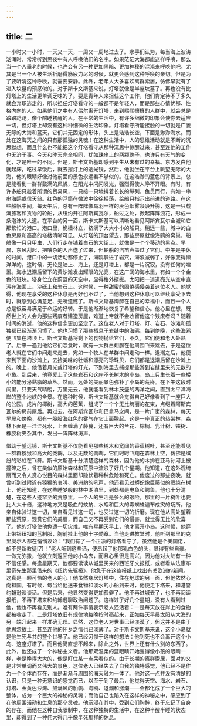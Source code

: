 ```yaml
---
---
---
```

title: 二
---




一小时又一小时，一天又一天，一周又一周地过去了。水手们认为，每当海上波涛汹涌时，常常听到黑夜中有人呼唤他们的名字。如果茫茫大海都能这样呼唤，那么当一个人垂老的时候，也许会有另一种更加黑暗、更加神秘的混沌来呼唤他吧，尤其是当一个人被生活折磨得筋疲力尽的时候，就更会感到这种呼唤的亲切。但是为了要听清这种呼唤，就需要安静。此外，老年人大多喜欢离群索居，仿佛早就有了进入坟墓的预感似的。对于斯卡文斯基来说，灯塔就像是半座坟墓了。再也没有比灯塔上的生活更单调乏味的了。要是青年人来担任这个工作，他们肯定待不了多久就会弃职逃走的，所以担任灯塔看守的一般都不是年轻人，而是那些心情忧郁、性格内向的人。如果他们之中有人偶尔离开灯塔，来到熙熙攘攘的人群中，就会总是踉踉跄跄，像个酣睡初醒的人。在平常的生活中，有许多细微的印象会使你去适应一切，但灯塔上却没有这种种细微的生活印象。灯塔看守所能接触的一切就是广袤无际的大海和蓝天，它们并无固定的形体，头上是浩浩长空，下面是渺渺海水。而处在这海天之间的只有那孤独的灵魂！在这种生活中，人的思维活动就是不断的沉思默想，而且什么也不能把这个灯塔看守从那种沉思中惊醒过来，甚至连他的工作也无济于事。今天和昨天完全相同，犹如珠串上的两颗珠子，也许只有天气的变化，才是唯一的不同。但是，斯卡文斯基却感到平生从未有过的幸福。东方发白他就起床，吃过早饭后，就去擦灯上的透光镜，然后，他就坐在平台上眺望无际的大海，他的眼睛好像对他前面的景色永远看不够似的。在这浩渺的蓝色的背景上，总是能看到一群群鼓满的风帆，在阳光中闪闪发光，强烈得使人睁不开眼。有时，有许多船只趁着所谓的贸易风，一只接一只地排着长长的纵列，鱼贯而行，有如一串串海鸥或信天翁。红色的浮筒在微波中徐徐摇荡，给船只指示出前进的道路。在这些船帆中间，每天午后，总有一阵阵像鸟羽一样的灰色烟雾袅袅升腾，这是一只载满旅客和货物的轮船，从纽约开往阿斯宾瓦尔，船过之处，掀起阵阵浪花，形成一条泡沫的大道。在平台的另一面，斯卡文斯基可以清晰地看见阿斯宾瓦尔全城和它那繁忙的港口。港口里，桅樯林立，挤满了大大小小的船只。稍远一些，城中的白色房屋和高高的塔楼清晰可见。从灯塔的顶台望去，那些房屋就像海鸥的窝巢，船舶像一只只甲虫，人们行走在铺着白石的大街上，就像是一个个移动的黑点。早晨，东风刮起，把嘈杂的人声送了过来，但轮船的汽笛声盖过了它们。中午是午休的时间，港口中的一切活动都停止了，海鸥躲进了岩穴，海浪减弱了，好像变得懒洋洋的。这时候，无论是陆上、海上，还是灯塔上，都是一片沉寂，没有任何的喧嚣。海水退潮后留下的黄沙滩发出耀眼的光亮，在这广阔的海水里，有如一个个金色的斑块。塔身伫立在蔚蓝的天空中，显得格外挺拔。太阳把一道道亮光从空中直泻在海面上、沙砾上和岩石上。这时候，一种甜蜜的困倦感侵袭着这位老人。他觉得，他现在享受的这种休息是再好也不过了，当他想到这种休息可以继续享受下去时，就感到心满意足、无所遗憾了。斯卡文斯基陶醉在自己的幸福中，而且一个人总是很容易满足于命运的好转。于是他渐渐地恢复了希望和信心。他心里在想，既然世上的人会为那些残废者建造房屋，难道上帝就不会收留他这个残废者吗？随着时间的消逝，他的这种信念更加坚定了。这位老人对于灯塔、灯、岩石、沙滩和孤独都已经渐渐习惯了。他也习惯了那些栖息于岩缝中的海鸥，每到傍晚，这些海鸥便飞集在塔顶上。斯卡文斯基将剩下的食物抛给它们，不久，它们便和老人处熟了。后来一遇到他给它们喂食时，就有一大群白翅膀在他周围飞来跳去，于是这位老人就在它们中间走来走去，宛如一个牧人在羊群中间走动一样。退潮之后，他便来到下面的沙滩上，去捡美味的牡蛎和漂亮的珍珠贝，它们都是退潮后留在沙滩上的。晚上，他借着月光或灯塔的灯光，下到海里去捕捉那些游到岩缝里来的无数的小鱼。到后来，他竟爱上了这些岩石和这座不长树木的小岛，岛上只生长着一些矮小的能分泌黏脂的草丛。然而，远处的美丽景色弥补了小岛的荒瘠。在下午这段时间里，只要天气晴朗，万里无云，他就能看到林木茂盛的两洋之间，直到太平洋海岸的整个地峡的全景。在这种时候，斯卡文斯基就会觉得自己好像看到了一座巨大的公园。成片的椰树，高大的芭蕉，组成了一个个无比绮丽的花束，点缀着阿斯宾瓦尔的房前屋后。再过去，在阿斯宾瓦尔和巴拿马之间，是一片广袤的森林，每天早晨和傍晚，都有一股股海红色的雾气在它上面腾起。这是一座真正的热带林，森林下面是一洼洼死水，上面缠满了藤蔓，还有巨大的兰花、棕榈、乳汁树、铁树、橡胶树夹杂其中，发出一阵阵林涛声。

借助于望远镜，斯卡文斯基不仅能看见那些树木和宽阔的香蕉树叶，甚至还能看见一群群猕猴和高大的秃鹳，以及无数的鹦鹉，它们时时飞翔在森林上空，仿佛是缤纷的彩虹在飞舞。斯卡文斯基十分清楚这样的森林，因为他的木排在亚马孙河上被撞碎之后，曾在类似的原始森林和荒原中流浪了好几个星期。他知道，在这外观绮丽而又令人赏心悦目的森林里面却隐伏着种种危险和死亡。他度过的那些夜晚，就曾听到过附近有猿猴的哀叫、美洲豹的吼声，他还看见过蟒蛇像巨藤似的缠绕在树上，他还知道，在这些睡梦般的林中湖泊里，到处都是电鱼和鳄鱼。他也十分清楚，在这些人迹罕至的荒原里，一个人的生活是多么的艰险，那里的一片树叶也要比人大十倍，这种地方又是吸血的蚊蚋、水蛭和巨大的毒蜘蛛遍布成灾的场所。他亲自体验过这一切，亲自看见过这一切，也受过这一切的折磨。现在他从高处望着那些荒原，观赏它们的美丽，而自己又不再受到它们的侵害，就觉得无比的欣喜了。他的灯塔使他免遭一切灾难。唯有星期天早上，他才离开小岛。这时候，他穿上带银纽扣的蓝制服，胸前挂上他的十字勋章。当他走进教堂时，他听到那里的克里奥尔人都在悄悄议论：“我们有了一个正派的灯塔看守了，虽然他是个美国佬，却不是新教徒[7]！”老人听到这些话，便昂起了他那乳白色的头，显得有些自豪。一做完弥撒，他就立刻返回他的小岛去，而且心里很是高兴，因为他对大陆有一种不信任感。每逢星期天，他都要读读从城里买来的西班牙文报纸，或者看从法康布里奇先生那里借来的《纽约先驱报》，他急于在这些报纸上找出有关欧洲的新闻。这真是一颗可怜的老人的心！他虽然身居灯塔中，住在地球的另一面，但他依然心向祖国。有时候，每当给他送来食物和淡水的小船到来时，他便走下塔来，和港警约翰逊谈谈话。但是后来，他显然变得更加孤僻了。他不再进城去了，也不再阅读报纸，不再下塔来和约翰逊聊政治问题了。这样过了好几个星期，没有人看到过他，他也不再看见别人。唯有两件事情表示老人还活着：一是每天放在岸上的食物都被收走了，二是灯塔依旧有规律地每晚按时亮起来，正如每天早晨太阳从大海的另一端升起来一样准确无误。显然，这位老人对世事已经淡漠了，但这并不是由于他思念故土，甚至连他的怀乡之情也已淡薄了。对于斯卡文斯基来说，这个小岛就是他生死与共的整个世界了。他已经习惯于这样的想法：他到死也不会离开这个小岛、这座灯塔了。而且他简直想不起来，除此之外，世界上还有什么别的东西了。此外，他还成了一个神秘主义者。他那双温柔的蓝眼睛开始变得像小孩的眼睛一样，老是睁得大大的，像是盯住某一点呆看似的。由于长期的离群索居，面对的又是非常单调而又伟大的景色，这位老人已经失去了自我的独特感觉，他已经不是作为一个个体而存在，而是渐渐与周围的海天融为一体了。他对这一点并没有清楚的认识，只是一种无意识的感觉而已，以至于到了最后，他觉得天空、海水、岩石、灯塔、金黄色沙滩、鼓满风的船帆、海鸥、退潮和涨潮——全都化成了一个巨大的整体，成为一个巨大的神秘的灵魂；而他自己也陷入在这样的神秘之中，感应到了在他周围活动和生息的那个灵魂。他沉浸在其中，受到它们陶醉，终于忘记了自身的存在。而他在这种自我限制中，在这种独特的生活中，在这种半醒半睡的状态里，却得到了一种伟大得几乎像半死那样的休息。